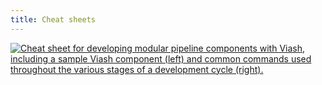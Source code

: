 ```yaml
---
title: Cheat sheets
---
```


[![Cheat sheet for developing modular pipeline components with Viash, including a sample Viash component (left) and common commands used throughout the various stages of a development cycle (right).](../images/viash_figure_3.png){#fig-viash-cheat-sheet}](../images/viash_figure_3.pdf)